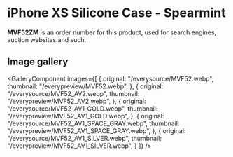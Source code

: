 
# iPhone XS Silicone Case - Spearmint

<Callout type='info' emoji='👉🏻'>**MVF52ZM** is an order number for this product, used for search engines, auction websites and such.</Callout>

## Image gallery

<GalleryComponent
    images={[
      {
        original: "/everysource/MVF52.webp",
        thumbnail: "/everypreview/MVF52.webp",
      },
      {
        original: "/everysource/MVF52_AV2.webp",
        thumbnail: "/everypreview/MVF52_AV2.webp",
      },
      {
        original: "/everysource/MVF52_AV1_GOLD.webp",
        thumbnail: "/everypreview/MVF52_AV1_GOLD.webp",
      },
      {
        original: "/everysource/MVF52_AV1_SPACE_GRAY.webp",
        thumbnail: "/everypreview/MVF52_AV1_SPACE_GRAY.webp",
      },
      {
        original: "/everysource/MVF52_AV1_SILVER.webp",
        thumbnail: "/everypreview/MVF52_AV1_SILVER.webp",
      }
    ]}
  />
